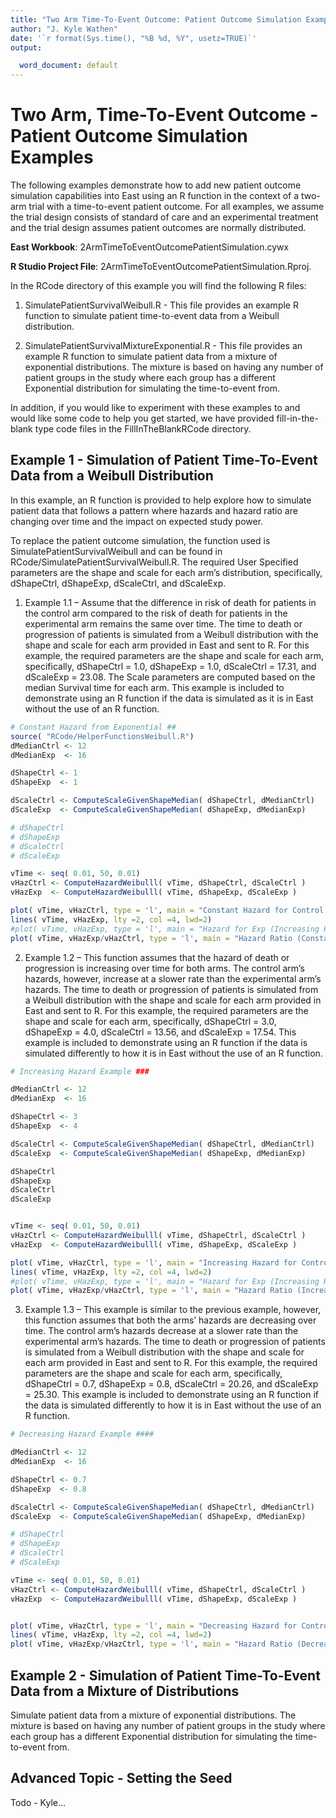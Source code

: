 ```yaml
---
title: "Two Arm Time-To-Event Outcome: Patient Outcome Simulation Examples"
author: "J. Kyle Wathen"
date: '`r format(Sys.time(), "%B %d, %Y", usetz=TRUE)`'
output:

  word_document: default
---
```


# Two Arm, Time-To-Event Outcome - Patient Outcome Simulation Examples

The following examples demonstrate how to add new patient outcome simulation capabilities into East using an R function in the context of a two-arm trial with a time-to-event patient outcome. For all examples, we assume the trial design consists of standard of care and an experimental treatment and the trial design assumes patient outcomes are normally distributed.

**East Workbook**: 2ArmTimeToEventOutcomePatientSimulation.cywx

**R Studio Project File**: 2ArmTimeToEventOutcomePatientSimulation.Rproj.

In the RCode directory of this example you will find the following R files:

1.  SimulatePatientSurvivalWeibull.R - This file provides an example R function to simulate patient time-to-event data from a Weibull distribution.  

2. SimulatePatientSurvivalMixtureExponential.R - This file provides an example R function to simulate patient data from a mixture of exponential distributions.  The mixture is based on having any number of patient groups in the study where each group has a different Exponential distribution for simulating the time-to-event from. 

In addition, if you would like to experiment with these examples to and would like some code to help you get started, we have provided fill-in-the-blank type code files in the FillInTheBlankRCode directory.  

## Example 1 - Simulation of Patient Time-To-Event Data from a Weibull Distribution

In this example, an R function is provided to help explore how to simulate patient data that follows a pattern where hazards and hazard ratio are changing over time and the impact on expected study power. 

To replace the patient outcome simulation, the function used is SimulatePatientSurvivalWeibull and can be found in RCode/SimulatePatientSurvivalWeibull.R. The required User Specified parameters are the shape and scale for each arm’s distribution, specifically, dShapeCtrl, dShapeExp, dScaleCtrl, and dScaleExp. 

1.	Example 1.1 – Assume that the difference in risk of death for patients in the control arm compared to the risk of death for patients in the experimental arm remains the same over time. The time to death or progression of patients is simulated from a Weibull distribution with the shape and scale for each arm provided in East and sent to R. For this example, the required parameters are the shape and scale for each arm, specifically, dShapeCtrl = 1.0, dShapeExp = 1.0, dScaleCtrl = 17.31, and dScaleExp = 23.08. The Scale parameters are computed based on the median Survival time for each arm. This example is included to demonstrate using an R function if the data is simulated as it is in East without the use of an R function. 

```r
# Constant Hazard from Exponential ##
source( "RCode/HelperFunctionsWeibull.R")
dMedianCtrl <- 12
dMedianExp  <- 16

dShapeCtrl <- 1
dShapeExp  <- 1

dScaleCtrl <- ComputeScaleGivenShapeMedian( dShapeCtrl, dMedianCtrl)
dScaleExp  <- ComputeScaleGivenShapeMedian( dShapeExp, dMedianExp)

# dShapeCtrl 
# dShapeExp 
# dScaleCtrl 
# dScaleExp  

vTime <- seq( 0.01, 50, 0.01)
vHazCtrl <- ComputeHazardWeibulll( vTime, dShapeCtrl, dScaleCtrl )
vHazExp  <- ComputeHazardWeibulll( vTime, dShapeExp, dScaleExp )

plot( vTime, vHazCtrl, type = 'l', main = "Constant Hazard for Control (Ctrl = Black, Exp = Blue)", ylim = c( 0, 0.1))
lines( vTime, vHazExp, lty =2, col =4, lwd=2)
#plot( vTime, vHazExp, type = 'l', main = "Hazard for Exp (Increasing Hazard)")
plot( vTime, vHazExp/vHazCtrl, type = 'l', main = "Hazard Ratio (Constant Hazards)")

```

2.	Example 1.2 – This function assumes that the hazard of death or progression is increasing over time for both arms. The control arm’s hazards, however, increase at a slower rate than the experimental arm’s hazards. The time to death or progression of patients is simulated from a Weibull distribution with the shape and scale for each arm provided in East and sent to R. For this example, the required parameters are the shape and scale for each arm, specifically, dShapeCtrl = 3.0, dShapeExp = 4.0, dScaleCtrl = 13.56, and dScaleExp = 17.54. This example is included to demonstrate using an R function if the data is simulated differently to how it is in East without the use of an R function. 

```r
# Increasing Hazard Example ###

dMedianCtrl <- 12
dMedianExp  <- 16

dShapeCtrl <- 3
dShapeExp  <- 4

dScaleCtrl <- ComputeScaleGivenShapeMedian( dShapeCtrl, dMedianCtrl)
dScaleExp  <- ComputeScaleGivenShapeMedian( dShapeExp, dMedianExp)

dShapeCtrl
dShapeExp
dScaleCtrl
dScaleExp


vTime <- seq( 0.01, 50, 0.01)
vHazCtrl <- ComputeHazardWeibulll( vTime, dShapeCtrl, dScaleCtrl )
vHazExp  <- ComputeHazardWeibulll( vTime, dShapeExp, dScaleExp )

plot( vTime, vHazCtrl, type = 'l', main = "Increasing Hazard for Control (Ctrl = Black, Exp = Blue)", ylim = c( 0, 5))
lines( vTime, vHazExp, lty =2, col =4, lwd=2)
#plot( vTime, vHazExp, type = 'l', main = "Hazard for Exp (Increasing Hazard)")
plot( vTime, vHazExp/vHazCtrl, type = 'l', main = "Hazard Ratio (Increasing Hazards)")

```


3.	Example 1.3 – This example is similar to the previous example, however, this function assumes that both the arms’ hazards are decreasing over time. The control arm’s hazards decrease at a slower rate than the experimental arm’s hazards. The time to death or progression of patients is simulated from a Weibull distribution with the shape and scale for each arm provided in East and sent to R. For this example, the required parameters are the shape and scale for each arm, specifically, dShapeCtrl = 0.7, dShapeExp = 0.8, dScaleCtrl = 20.26, and dScaleExp = 25.30. This example is included to demonstrate using an R function if the data is simulated differently to how it is in East without the use of an R function.

```r
# Decreasing Hazard Example ####

dMedianCtrl <- 12
dMedianExp  <- 16

dShapeCtrl <- 0.7
dShapeExp  <- 0.8

dScaleCtrl <- ComputeScaleGivenShapeMedian( dShapeCtrl, dMedianCtrl)
dScaleExp  <- ComputeScaleGivenShapeMedian( dShapeExp, dMedianExp)

# dShapeCtrl 
# dShapeExp 
# dScaleCtrl 
# dScaleExp  

vTime <- seq( 0.01, 50, 0.01)
vHazCtrl <- ComputeHazardWeibulll( vTime, dShapeCtrl, dScaleCtrl )
vHazExp  <- ComputeHazardWeibulll( vTime, dShapeExp, dScaleExp )


plot( vTime, vHazCtrl, type = 'l', main = "Decreasing Hazard for Control (Ctrl = Black, Exp = Blue)", ylim = c( 0, 1))
lines( vTime, vHazExp, lty =2, col =4, lwd=2)
plot( vTime, vHazExp/vHazCtrl, type = 'l', main = "Hazard Ratio (Decreasing Hazards)")

```

## Example 2 - Simulation of Patient Time-To-Event Data from a Mixture of Distributions
Simulate patient data from a mixture of exponential distributions.  The mixture is based on having any number of patient groups in the study where each group has a different Exponential distribution for simulating the time-to-event from. 


## Advanced Topic - Setting the Seed

Todo - Kyle...

